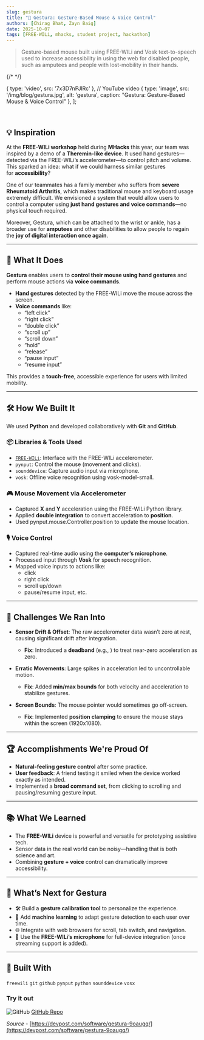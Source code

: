 ```yaml
---
slug: gestura
title: "👋 Gestura: Gesture-Based Mouse & Voice Control"
authors: [Chirag Bhat, Zayn Baig]
date: 2025-10-07
tags: [FREE-WILi, mhacks, student project, hackathon]
---
```


> Gesture-based mouse built using FREE-WILi and Vosk text-to-speech used to increase accessibility in using the web for disabled people, such as amputees and people with lost-mobility in their hands.


{/* <MyCarousel /> */}

  { type: 'video', src: '7x3D7nPJlRc' }, // YouTube video
  { type: 'image', src: '/img/blog/gestura.jpg', alt: 'gestura', caption: "Gestura: Gesture-Based Mouse & Voice Control" },
];

<MyCarousel slides={slides} />

<!-- truncate -->

<br/>

## 💡 Inspiration

At the **FREE-WILi workshop** held during **MHacks** this year, our team was inspired by a demo of a **Theremin-like device**. It used hand gestures—detected via the FREE-WILi’s accelerometer—to control pitch and volume. This sparked an idea: what if we could harness similar gestures for **accessibility**?

One of our teammates has a family member who suffers from **severe Rheumatoid Arthritis**, which makes traditional mouse and keyboard usage extremely difficult. We envisioned a system that would allow users to control a computer using **just hand gestures and voice commands**—no physical touch required.

Moreover, Gestura, which can be attached to the wrist or ankle, has a broader use for **amputees** and other disabilities to allow people to regain the **joy of digital interaction once again**.

---------------

## 🧠 What It Does

**Gestura** enables users to **control their mouse using hand gestures** and perform mouse actions via **voice commands**.

*   **Hand gestures** detected by the FREE-WILi move the mouse across the screen.
*   **Voice commands** like:
    *   “left click” 
    *   “right click”
    *   “double click”
    *   “scroll up”
    *   “scroll down”
    *   “hold”
    *   “release”
    *   “pause input”
    *   “resume input”
        

This provides a **touch-free**, accessible experience for users with limited mobility.

-------------------

## 🛠️ How We Built It

We used **Python** and developed collaboratively with **Git** and **GitHub**.

### 📦 Libraries & Tools Used

*   [`FREE-WILi`](https://pypi.org/project/freewili/): Interface with the FREE-WILi accelerometer.   
*   `pynput`: Control the mouse (movement and clicks).
*   `sounddevice`: Capture audio input via microphone.
*   `vosk`: Offline voice recognition using vosk-model-small.
    
### 🎮 Mouse Movement via Accelerometer

*   Captured **X** and **Y** acceleration using the FREE-WILi Python library. 
*   Applied **double integration** to convert acceleration to **position**.
*   Used pynput.mouse.Controller.position to update the mouse location.

### 🎙 Voice Control

*   Captured real-time audio using the **computer’s microphone**.    
*   Processed input through **Vosk** for speech recognition.
*   Mapped voice inputs to actions like:
    *   click
    *   right click
    *   scroll up/down
    *   pause/resume input, etc.
        
-------------------

## 🚧 Challenges We Ran Into

*   **Sensor Drift & Offset**: The raw accelerometer data wasn’t zero at rest, causing significant drift after integration.
    -  **Fix**: Introduced a **deadband** (e.g., ) to treat near-zero acceleration as zero.
      
*   **Erratic Movements**: Large spikes in acceleration led to uncontrollable motion.
    -   **Fix**: Added **min/max bounds** for both velocity and acceleration to stabilize gestures.
        
*   **Screen Bounds**: The mouse pointer would sometimes go off-screen.
    -   **Fix**: Implemented **position clamping** to ensure the mouse stays within the screen (1920x1080).
        
-------------------

## 🏆 Accomplishments We're Proud Of

*   **Natural-feeling gesture control** after some practice.
*   **User feedback**: A friend testing it smiled when the device worked exactly as intended.
*   Implemented a **broad command set**, from clicking to scrolling and pausing/resuming gesture input.
    
-------------------

## 📚 What We Learned

*   The **FREE-WILi** device is powerful and versatile for prototyping assistive tech.
*   Sensor data in the real world can be noisy—handling that is both science and art.
*   Combining **gesture + voice** control can dramatically improve accessibility.
    
--------------------------

## 🚀 What’s Next for Gestura

*   🛠️ Build a **gesture calibration tool** to personalize the experience.
*   🧠 Add **machine learning** to adapt gesture detection to each user over time.
*   🌐 Integrate with web browsers for scroll, tab switch, and navigation.
*   🎤 Use the **FREE-WILi’s microphone** for full-device integration (once streaming support is added).

--------------------------

## 🧩 Built With  

```freewili```
```git```
```github```
```pynput```
```python```
```sounddevice```
```vosx```


### Try it out

<div class="github-img">

![GitHub](./github.png) <a href="https://github.com/imzaynb/MHacks2025" target="_blank"><span>GitHub Repo</span></a>
</div>

 *Source* - [https://devpost.com/software/gestura-9oaugq/](https://devpost.com/software/gestura-9oaugq/)
